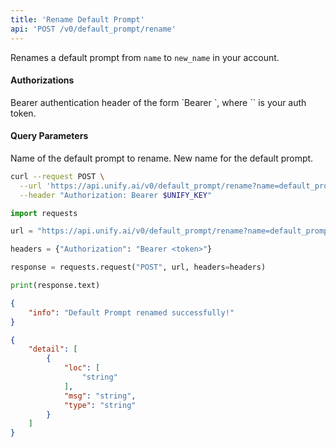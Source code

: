 ```yaml
---
title: 'Rename Default Prompt'
api: 'POST /v0/default_prompt/rename'
---
```

Renames a default prompt from `name` to `new_name` in your account.

#### Authorizations

<ParamField header="Authorization" type="string" required="true">
  Bearer authentication header of the form `Bearer <token>`, where `<token>` is your auth token.
</ParamField>

#### Query Parameters

<ParamField query="name" type="string" required="true">
Name of the default prompt to rename.
</ParamField>

<ParamField query="new_name" type="string" required="true">
New name for the default prompt.
</ParamField>

<RequestExample>

```bash cURL
curl --request POST \
  --url 'https://api.unify.ai/v0/default_prompt/rename?name=default_prompt_1&new_name=default_prompt_2' \
  --header "Authorization: Bearer $UNIFY_KEY"
```

```python Python
import requests

url = "https://api.unify.ai/v0/default_prompt/rename?name=default_prompt_1&new_name=default_prompt_2"

headers = {"Authorization": "Bearer <token>"}

response = requests.request("POST", url, headers=headers)

print(response.text)
```

</RequestExample>
<ResponseExample>

```json 200
{
    "info": "Default Prompt renamed successfully!"
}
```

```json 422
{
    "detail": [
        {
            "loc": [
                "string"
            ],
            "msg": "string",
            "type": "string"
        }
    ]
}
```

</ResponseExample>
